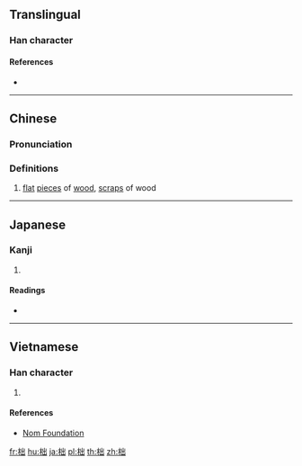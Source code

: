 ==Translingual==

===Han character===
{{Han char|rn=75|rad=木|as=05|sn=9|four=42972|canj=DUU|ids=⿰木出}}

====References====
* {{Han ref|kx=0520.210|dkj=14657|dj=0908.160|hdz=21190.040|uh=67EE|ud=26606|bh=CF4F|bd=53071}}

----

==Chinese==
{{zh-forms}}

===Pronunciation===
{{zh-pron
|m=duò
|c=deot1
|mc=y
|oc=y
|ma=
|cat=n
}}

===Definitions===
# [[flat]] [[piece]]s of [[wood]], [[scrap]]s of wood

----

==Japanese==

===Kanji===
{{ja-kanji|grade=|rs=木05}}

# {{defn|lang=ja|sort=木05}}

====Readings====
* {{ja-readings|on=[[とつ]] (totsu), [[じゅつ]] (jutsu), [[だつ]] (datsu)|kun=[[きりはし]] (kirihashi)}}

----

==Vietnamese==

===Han character===
{{vi-readings|rs=木05|hanviet=đốt}}

# {{defn|lang=vi|sort=木05}}

====References====
* [http://nomfoundation.org/common/nom_details.php?codepoint=67ee Nom Foundation]

[[fr:柮]]
[[hu:柮]]
[[ja:柮]]
[[pl:柮]]
[[th:柮]]
[[zh:柮]]